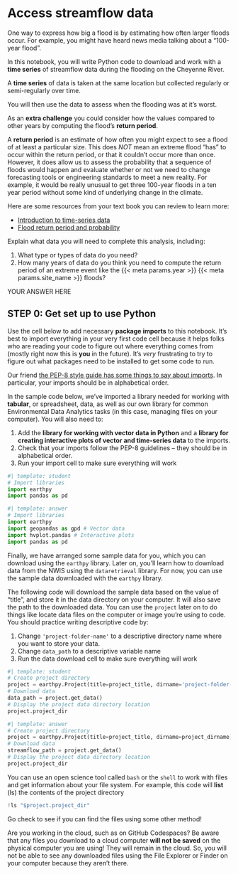 # Access streamflow data

One way to express how big a flood is by estimating how often larger floods occur. For example, you might have heard news media talking about a "100-year flood".

In this notebook, you will write Python code to download and work with a **time series** of streamflow data during the flooding on the Cheyenne River.

::: {.callout-tip} 
A **time series** of data is taken at the same location but collected regularly or semi-regularly over time. 
:::

You will then use the data to assess when the flooding was at it's worst.

As an **extra challenge** you could consider how the values compared to other years by computing the flood's **return period**.

::: {.callout-tip}
A **return period** is an estimate of how often you might expect to see a flood of at least a particular size. This does *NOT* mean an extreme flood "has" to occur within the return period, or that it couldn't occur more than once. However, it does allow us to assess the probability that a sequence of floods would happen and evaluate whether or not we need to change forecasting tools or engineering standards to meet a new reality. For example, it would be really unusual to get three 100-year floods in a ten year period without some kind of underlying change in the climate.
:::

::: {.callout-read}

Here are some resources from your text book you can review to learn more:

  * [Introduction to time-series data](https://www.earthdatascience.org/courses/use-data-open-source-python/use-time-series-data-in-python/)
  * [Flood return period and probability](https://www.earthdatascience.org/courses/use-data-open-source-python/use-time-series-data-in-python/floods-return-period-and-probability/)

:::

::: {.callout-respond}
Explain what data you will need to complete this analysis, including:

  1. What type or types of data do you need?
  2. How many years of data do you think you need to compute the return period of an extreme event like the {{< meta params.year >}} {{< meta params.site_name >}} floods?

:::

::: {.content-visible when-format="ipynb"}
:::: {.cell .markdown}
YOUR ANSWER HERE
::::
:::

## STEP 0: Get set up to use Python

Use the cell below to add necessary **package imports** to this notebook. It's best to import everything in your very first code cell because it helps folks who are reading your code to figure out where everything comes from (mostly right now this is **you** in the future). It's *very* frustrating to try to figure out what packages need to be installed to get some code to run.

::: {.callout-note .column-margin}
Our friend [the PEP-8 style guide has some things to say about imports](https://peps.python.org/pep-0008/#imports). In particular, your imports should be in alphabetical order.
:::

::: {.callout-task}
In the sample code below, we've imported a library needed for working with **tabular**, or spreadsheet, data, as well as our own library for common Environmental Data Analytics tasks (in this case, managing files on your computer). You will also need to:

  1. Add the **library for working with vector data in Python** and a **library for creating interactive plots of vector and time-series data** to the imports.
  2. Check that your imports follow the PEP-8 guidelines -- they should be in alphabetical order.
  3. Run your import cell to make sure everything will work
  
:::

```python
#| template: student
# Import libraries
import earthpy
import pandas as pd
```

::: {.content-visible when-format="html"}
```python
#| template: answer
# Import libraries
import earthpy
import geopandas as gpd # Vector data
import hvplot.pandas # Interactive plots
import pandas as pd
```
:::

Finally, we have arranged some sample data for you, which you can download using the `earthpy` library. Later on, you'll learn how to download data from the NWIS using the `dataretrieval` library. For now, you can use the sample data downloaded with the `earthpy` library.

::: {.callout-task}
The following code will download the sample data based on the value of "title", and store it in the data directory on your computer. It will also save the path to the downloaded data. You can use the `project` later on to do things like locate data files on the computer or image you're using to code. You should practice writing descriptive code by:

  1. Change `'project-folder-name'` to a descriptive directory name where you want to store your data.
  2. Change `data_path` to a descriptive variable name
  3. Run the data download cell to make sure everything will work
  
:::

```python
#| template: student
# Create project directory
project = earthpy.Project(title=project_title, dirname='project-folder-name')
# Download data
data_path = project.get_data()
# Display the project data directory location
project.project_dir
```

::: {.content-visible when-format="html"}
```python
#| template: answer
# Create project directory
project = earthpy.Project(title=project_title, dirname=project_dirname)
# Download data
streamflow_path = project.get_data()
# Display the project data directory location
project.project_dir
```
:::

You can use an open science tool called `bash` or the `shell` to work with files and get information about your file system. For example, this code will **list** (ls) the contents of the project directory

```python
!ls "$project.project_dir"
```

::: {.callout-task}
Go check to see if you can find the files using some other method!
:::

::: {.callout-warning}
Are you working in the cloud, such as on GitHub Codespaces? Be aware that any files you download to a cloud computer **will not be saved** on the physical computer you are using! They will remain in the cloud. So, you will not be able to see any downloaded files using the File Explorer or Finder on your computer because they aren't there.
:::
